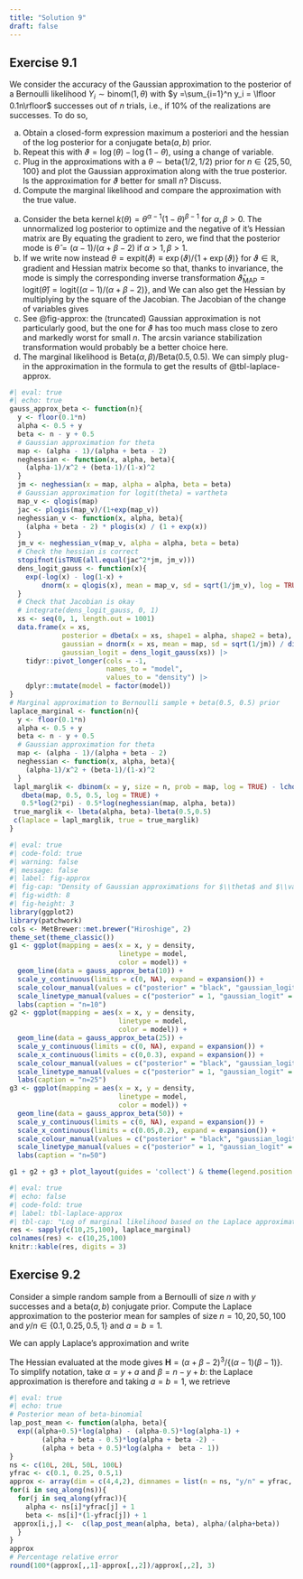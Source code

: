 ```yaml
---
title: "Solution 9"
draft: false
---
```




## Exercise 9.1

We consider the accuracy of the Gaussian approximation to the posterior of a Bernoulli likelihood $Y_i \sim \mathsf{binom}(1, \theta)$ with $y =\sum_{i=1}^n y_i = \lfloor 0.1n\rfloor$ successes out of $n$ trials, i.e., if 10% of the realizations are successes. To do so,



a. Obtain a closed-form expression maximum a posteriori and the hessian of the log posterior for a conjugate $\mathsf{beta}(a,b)$ prior.
b. Repeat this with $\vartheta = \log(\theta) - \log(1-\theta)$, using a change of variable. 
c. Plug in the approximations with a $\theta \sim \mathsf{beta}(1/2, 1/2)$ prior for $n\in\{25, 50, 100\}$ and plot the Gaussian approximation along with the true posterior. Is the approximation for $\vartheta$ better for small $n$? Discuss.
d. Compute the marginal likelihood and compare the approximation with the true value.

:::{.solution}

a. Consider the beta kernel $k(\theta) = \theta^{\alpha-1}(1-\theta)^{\beta-1}$ for $\alpha, \beta>0.$ 
The unnormalized log posterior to optimize and the negative of it's Hessian matrix are
\begin{align*}
\log k(\theta) &\propto (\alpha-1)\log \theta + (\beta-1) \log (1-\theta),\\
\frac{\partial \log k(\theta)}{\partial \theta} &\propto \frac{\alpha-1}{\theta} - \frac{\beta-1}{1-\theta},\\
-\frac{\partial^2 \log k(\theta)}{\partial \theta^2} &= \frac{\alpha-1}{\theta^2} + \frac{\beta-1}{(1-\theta)^2}.
\end{align*}
By equating the gradient to zero, we find that the posterior mode is $\widehat{\theta} = (\alpha-1)/(\alpha+\beta-2)$ if $\alpha>1, \beta>1.$ 
b. If we write now instead $\theta = \mathrm{expit}(\vartheta) \equiv \exp(\vartheta)/\{1+\exp(\vartheta)\}$ for $\vartheta \in \mathbb{R},$ gradient and Hessian matrix become
\begin{align*}
\frac{\partial k(\vartheta)}{\partial \vartheta} &= 
\frac{\partial}{\partial \vartheta} (\alpha-1)\vartheta - (\alpha + \beta-2)\log\{1+\exp(\vartheta)\}
\\&=(\alpha-1) - \mathrm{expit}(\vartheta)(\alpha + \beta-2)
\end{align*}
so that, thanks to invariance, the mode is simply the corresponding inverse transformation $\widehat{\vartheta}_{\mathrm{MAP}}=\mathrm{logit}(\widehat{\theta}) = \mathrm{logit}\{(\alpha-1)/(\alpha +\beta-2)\},$ and 
\begin{align*}
\jmath_{\vartheta}(\vartheta) = -\frac{\partial^2 k(\vartheta)}{\partial \vartheta^2} &= (\alpha +\beta-2)\frac{\mathrm{expit}(\vartheta)}{1+\exp(\vartheta)}.
\end{align*}
We can also get the Hessian by multiplying by the square of the Jacobian.
The Jacobian of the change of variables gives 
\begin{align*}
f_{\theta}(\theta) = \phi\{\log(\theta)-\log(1-\theta); \widehat{\vartheta}_{\mathrm{MAP}}, -1/\jmath_{\vartheta}(\widehat{\vartheta}_{\mathrm{MAP}})\} \theta^{-1}(1-\theta)^{-1}
\end{align*}
c. See @fig-approx: the (truncated) Gaussian approximation is not particularly good, but the one for $\vartheta$ has too much mass close to zero and markedly worst for small $n$. The arcsin variance stabilization transformation would probably be a better choice here.
d. The marginal likelihood is $\mathrm{Beta}(\alpha, \beta)/\mathrm{Beta}(0.5, 0.5).$ We can simply plug-in the approximation in the formula to get the results of @tbl-laplace-approx.
```r
#| eval: true
#| echo: true
gauss_approx_beta <- function(n){
  y <- floor(0.1*n)
  alpha <- 0.5 + y
  beta <- n - y + 0.5
  # Gaussian approximation for theta
  map <- (alpha - 1)/(alpha + beta - 2)
  neghessian <- function(x, alpha, beta){
    (alpha-1)/x^2 + (beta-1)/(1-x)^2
  }
  jm <- neghessian(x = map, alpha = alpha, beta = beta)
  # Gaussian approximation for logit(theta) = vartheta
  map_v <- qlogis(map)
  jac <- plogis(map_v)/(1+exp(map_v))
  neghessian_v <- function(x, alpha, beta){
    (alpha + beta - 2) * plogis(x) / (1 + exp(x))
  }
  jm_v <- neghessian_v(map_v, alpha = alpha, beta = beta)
  # Check the hessian is correct
  stopifnot(isTRUE(all.equal(jac^2*jm, jm_v)))
  dens_logit_gauss <- function(x){
    exp(-log(x) - log(1-x) +
        dnorm(x = qlogis(x), mean = map_v, sd = sqrt(1/jm_v), log = TRUE))
  }
  # Check that Jacobian is okay
  # integrate(dens_logit_gauss, 0, 1)
  xs <- seq(0, 1, length.out = 1001)
  data.frame(x = xs, 
             posterior = dbeta(x = xs, shape1 = alpha, shape2 = beta), 
             gaussian = dnorm(x = xs, mean = map, sd = sqrt(1/jm)) / diff(pnorm(c(0,1), mean = map, sd = sqrt(1/jm))),
             gaussian_logit = dens_logit_gauss(xs)) |>
    tidyr::pivot_longer(cols = -1, 
                        names_to = "model", 
                        values_to = "density") |>
    dplyr::mutate(model = factor(model))
}
# Marginal approximation to Bernoulli sample + beta(0.5, 0.5) prior
laplace_marginal <- function(n){
  y <- floor(0.1*n)
  alpha <- 0.5 + y
  beta <- n - y + 0.5
  # Gaussian approximation for theta
  map <- (alpha - 1)/(alpha + beta - 2)
  neghessian <- function(x, alpha, beta){
    (alpha-1)/x^2 + (beta-1)/(1-x)^2
  }
 lapl_marglik <- dbinom(x = y, size = n, prob = map, log = TRUE) - lchoose(n,y) + 
   dbeta(map, 0.5, 0.5, log = TRUE) + 
   0.5*log(2*pi) - 0.5*log(neghessian(map, alpha, beta))
 true_marglik <- lbeta(alpha, beta)-lbeta(0.5,0.5)
 c(laplace = lapl_marglik, true = true_marglik)
}
```


```r
#| eval: true
#| code-fold: true
#| warning: false
#| message: false
#| label: fig-approx
#| fig-cap: "Density of Gaussian approximations for $\\theta$ and $\\vartheta$ (log odds scale) versus true posterior as a function of the sample size for $n=10$ (left), $n=25$ (middle) and $n=50$ (right)."
#| fig-width: 8
#| fig-height: 3
library(ggplot2)
library(patchwork)
cols <- MetBrewer::met.brewer("Hiroshige", 2)
theme_set(theme_classic())
g1 <- ggplot(mapping = aes(x = x, y = density, 
                           linetype = model, 
                           color = model)) +
  geom_line(data = gauss_approx_beta(10)) +
  scale_y_continuous(limits = c(0, NA), expand = expansion()) +
  scale_colour_manual(values = c("posterior" = "black", "gaussian_logit" = cols[1], "gaussian" = cols[2])) + 
  scale_linetype_manual(values = c("posterior" = 1, "gaussian_logit" = 2, "gaussian" = 3)) +
  labs(caption = "n=10")
g2 <- ggplot(mapping = aes(x = x, y = density, 
                           linetype = model, 
                           color = model)) +
  geom_line(data = gauss_approx_beta(25)) +
  scale_y_continuous(limits = c(0, NA), expand = expansion()) +
  scale_x_continuous(limits = c(0,0.3), expand = expansion()) +
  scale_colour_manual(values = c("posterior" = "black", "gaussian_logit" = cols[1], "gaussian" = cols[2])) + 
  scale_linetype_manual(values = c("posterior" = 1, "gaussian_logit" = 2, "gaussian" = 3)) +
  labs(caption = "n=25")
g3 <- ggplot(mapping = aes(x = x, y = density, 
                           linetype = model, 
                           color = model)) +
  geom_line(data = gauss_approx_beta(50)) +
  scale_y_continuous(limits = c(0, NA), expand = expansion()) +
  scale_x_continuous(limits = c(0.05,0.2), expand = expansion()) +
  scale_colour_manual(values = c("posterior" = "black", "gaussian_logit" = cols[1], "gaussian" = cols[2])) + 
  scale_linetype_manual(values = c("posterior" = 1, "gaussian_logit" = 2, "gaussian" = 3)) +
  labs(caption = "n=50")

g1 + g2 + g3 + plot_layout(guides = 'collect') & theme(legend.position = "top") 
```

```r
#| eval: true
#| echo: false
#| code-fold: true
#| label: tbl-laplace-approx
#| tbl-cap: "Log of marginal likelihood based on the Laplace approximation and the exact value"
res <- sapply(c(10,25,100), laplace_marginal)
colnames(res) <- c(10,25,100)
knitr::kable(res, digits = 3)
```


:::

## Exercise 9.2

Consider a simple random sample from a Bernoulli of size $n$ with $y$ successes and a $\mathsf{beta}(a, b)$ conjugate prior. Compute the Laplace approximation to the posterior mean for samples of size $n=10, 20, 50, 100$ and $y/n \in \{0.1, 0.25, 0.5,1\}$ and $a=b=1.$


:::{.solution}

<!--Example 8.3 of Bove and Held (2020) -->
We can apply Laplace's approximation and write
\begin{align*}
 \mathsf{E}_{{\Theta} \mid {Y}}(\theta) &=  \frac{\int g({\theta}) p({y} \mid {\theta}) p( {\theta}) \mathrm{d} {\theta}}{\int p({y} \mid {\theta})p({\theta}) \mathrm{d} {\theta}}
\end{align*}

The Hessian evaluated at the mode gives $\mathbf{H}=(\alpha+\beta-2)^3/\{(\alpha-1)(\beta-1)\}.$ To simplify notation, take $\alpha = y+a$ and $\beta = n-y+b$: the Laplace approximation is therefore
\begin{align*}
 \widehat{\mathsf{E}}_{{\Theta} \mid {Y}}(\theta)&= \left( \frac{(\alpha + \beta-2)^{3}}{(\alpha-1)(\beta-1)}\frac{\alpha(\beta-1)}{(\alpha + \beta-1)^{3}}\right)^{1/2} \widehat{\theta}_g \left( \frac{\widehat{\theta}_g}{\widehat{\theta}_{\mathrm{MAP}}}\right)^{\alpha-1} \left( \frac{1-\widehat{\theta}_g}{1-\widehat{\theta}_{\mathrm{MAP}}}\right)^{\beta-1} 
 \\& =
\frac{\alpha^{\alpha+1/2}}{(\alpha-1)^{\alpha-1/2}}\frac{(\alpha + \beta-2)^{\alpha + \beta-1/2}}{(\alpha + \beta-1)^{\alpha + \beta+1/2}}
 \end{align*}
and taking $a=b=1$, we retrieve
\begin{align*}
\widehat{\mathsf{E}}_{{\Theta} \mid {Y}}(\theta)  = \frac{(y+1)^{y+3/2}n^{n+3/2}}{(y+1/2)^{y+1/2}(n+1)^{n+5/2}}.
\end{align*}


```r
#| eval: true
#| echo: true
# Posterior mean of beta-binomial
lap_post_mean <- function(alpha, beta){
  exp((alpha+0.5)*log(alpha) - (alpha-0.5)*log(alpha-1) + 
        (alpha + beta - 0.5)*log(alpha + beta -2) - 
        (alpha + beta + 0.5)*log(alpha +  beta - 1))
}
ns <- c(10L, 20L, 50L, 100L)
yfrac <- c(0.1, 0.25, 0.5,1)
approx <- array(dim = c(4,4,2), dimnames = list(n = ns, "y/n" = yfrac, approx = c("laplace","exact")))
for(i in seq_along(ns)){
  for(j in seq_along(yfrac)){
    alpha <- ns[i]*yfrac[j] + 1
    beta <- ns[i]*(1-yfrac[j]) + 1
 approx[i,j,] <-  c(lap_post_mean(alpha, beta), alpha/(alpha+beta)) 
  }
}
approx
# Percentage relative error
round(100*(approx[,,1]-approx[,,2])/approx[,,2], 3)
```

:::


